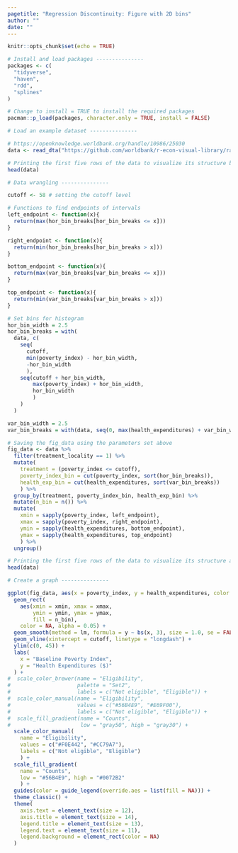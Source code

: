 ```yaml
---
pagetitle: "Regression Discontinuity: Figure with 2D bins"
author: ""
date: ""
---
```


```r
knitr::opts_chunk$set(echo = TRUE)
```

```r
# Install and load packages ---------------
packages <- c(
  "tidyverse",
  "haven",
  "rdd",
  "splines"
)

# Change to install = TRUE to install the required packages
pacman::p_load(packages, character.only = TRUE, install = FALSE)

# Load an example dataset ---------------

# https://openknowledge.worldbank.org/handle/10986/25030
data <- read_dta("https://github.com/worldbank/r-econ-visual-library/raw/master/Library/Data/evaluation.dta")

# Printing the first five rows of the data to visualize its structure before data wrangling
head(data)

# Data wrangling ---------------

cutoff <- 58 # setting the cutoff level

# Functions to find endpoints of intervals
left_endpoint <- function(x){
  return(max(hor_bin_breaks[hor_bin_breaks <= x]))
}

right_endpoint <- function(x){
  return(min(hor_bin_breaks[hor_bin_breaks > x]))
}

bottom_endpoint <- function(x){
  return(max(var_bin_breaks[var_bin_breaks <= x]))
}

top_endpoint <- function(x){
  return(min(var_bin_breaks[var_bin_breaks > x]))
}

# Set bins for histogram
hor_bin_width = 2.5
hor_bin_breaks = with(
  data, c(
    seq(
      cutoff, 
      min(poverty_index) - hor_bin_width, 
      -hor_bin_width
      ), 
    seq(cutoff + hor_bin_width, 
        max(poverty_index) + hor_bin_width, 
        hor_bin_width
        )
    )
  )

var_bin_width = 2.5
var_bin_breaks = with(data, seq(0, max(health_expenditures) + var_bin_width, var_bin_width))

# Saving the fig_data using the parameters set above
fig_data <- data %>%
  filter(treatment_locality == 1) %>%
  mutate(
    treatment = (poverty_index <= cutoff),
    poverty_index_bin = cut(poverty_index, sort(hor_bin_breaks)),
    health_exp_bin = cut(health_expenditures, sort(var_bin_breaks))
    ) %>%
  group_by(treatment, poverty_index_bin, health_exp_bin) %>%
  mutate(n_bin = n()) %>%
  mutate(
    xmin = sapply(poverty_index, left_endpoint),
    xmax = sapply(poverty_index, right_endpoint),
    ymin = sapply(health_expenditures, bottom_endpoint),
    ymax = sapply(health_expenditures, top_endpoint)
    ) %>%
  ungroup()

# Printing the first five rows of the data to visualize its structure after data wrangling
head(data)

# Create a graph ---------------

ggplot(fig_data, aes(x = poverty_index, y = health_expenditures, color = treatment)) +
  geom_rect(
    aes(xmin = xmin, xmax = xmax, 
        ymin = ymin, ymax = ymax,
        fill = n_bin),
    color = NA, alpha = 0.05) +
  geom_smooth(method = lm, formula = y ~ bs(x, 3), size = 1.0, se = FALSE) +
  geom_vline(xintercept = cutoff, linetype = "longdash") +
  ylim(c(0, 45)) +
  labs(
    x = "Baseline Poverty Index",
    y = "Health Expenditures ($)"
  ) +
#  scale_color_brewer(name = "Eligibility",
#                     palette = "Set2", 
#                     labels = c("Not eligible", "Eligible")) +
#  scale_color_manual(name = "Eligibility",
#                     values = c("#56B4E9", "#E69F00"),
#                     labels = c("Not eligible", "Eligible")) +
#  scale_fill_gradient(name = "Counts",
#                      low = "gray50", high = "gray30") +
  scale_color_manual(
    name = "Eligibility",
    values = c("#F0E442", "#CC79A7"),
    labels = c("Not eligible", "Eligible")
    ) +
  scale_fill_gradient(
    name = "Counts",
    low = "#56B4E9", high = "#0072B2"
    ) +
  guides(color = guide_legend(override.aes = list(fill = NA))) +
  theme_classic() +
  theme(
    axis.text = element_text(size = 12),
    axis.title = element_text(size = 14),
    legend.title = element_text(size = 13),
    legend.text = element_text(size = 11),
    legend.background = element_rect(color = NA)
  )

```
